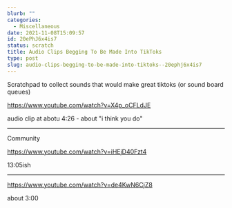 ```yaml
---
blurb: ""
categories:
  - Miscellaneous
date: 2021-11-08T15:09:57
id: 20ePhJ6x4is7
status: scratch
title: Audio Clips Begging To Be Made Into TikToks
type: post
slug: audio-clips-begging-to-be-made-into-tiktoks--20ephj6x4is7
---
```



Scratchpad to collect sounds that would make great tiktoks (or sound board queues)

https://www.youtube.com/watch?v=X4p_oCFLdJE

audio clip at abotu 4:26 - about "i think you do"

---

Community

https://www.youtube.com/watch?v=iHEjD40Fzt4

13:05ish

---

https://www.youtube.com/watch?v=de4KwN6CjZ8

about 3:00




